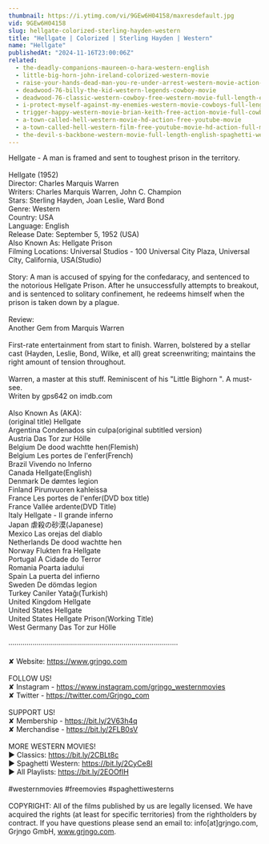 ```yaml
---
thumbnail: https://i.ytimg.com/vi/9GEw6H04158/maxresdefault.jpg
vid: 9GEw6H04158
slug: hellgate-colorized-sterling-hayden-western
title: "Hellgate | Colorized | Sterling Hayden | Western"
name: "Hellgate"
publishedAt: "2024-11-16T23:00:06Z"
related:
  - the-deadly-companions-maureen-o-hara-western-english
  - little-big-horn-john-ireland-colorized-western-movie
  - raise-your-hands-dead-man-you-re-under-arrest-western-movie-action-romance
  - deadwood-76-billy-the-kid-western-legends-cowboy-movie
  - deadwood-76-classic-western-cowboy-free-western-movie-full-length-english
  - i-protect-myself-against-my-enemies-western-movie-cowboys-full-length-wild-west
  - trigger-happy-western-movie-brian-keith-free-action-movie-full-cowboy-films-full-movies
  - a-town-called-hell-western-movie-hd-action-free-youtube-movie
  - a-town-called-hell-western-film-free-youtube-movie-hd-action-full-movie
  - the-devil-s-backbone-western-movie-full-length-english-spaghetti-western-cowboyfilm-watchfree
---
```


Hellgate - A man is framed and sent to toughest prison in the territory.<br />
<br />
Hellgate (1952)<br />
Director: Charles Marquis Warren<br />
Writers: Charles Marquis Warren, John C. Champion<br />
Stars: Sterling Hayden, Joan Leslie, Ward Bond<br />
Genre: Western<br />
Country: USA<br />
Language: English<br />
Release Date: September 5, 1952 (USA)<br />
Also Known As: Hellgate Prison<br />
Filming Locations: Universal Studios - 100 Universal City Plaza, Universal City, California, USA(Studio)<br />
<br />
Story: A man is accused of spying for the confedaracy, and sentenced to the notorious Hellgate Prison. After he unsuccessfully attempts to breakout, and is sentenced to solitary confinement, he redeems himself when the prison is taken down by a plague.<br />
<br />
Review:<br />
Another Gem from Marquis Warren<br />
<br />
First-rate entertainment from start to finish. Warren, bolstered by a stellar cast (Hayden, Leslie, Bond, Wilke, et all) great screenwriting; maintains the right amount of tension throughout.<br />
<br />
Warren, a master at this stuff. Reminiscent of his "Little Bighorn ". A must-see.<br />
Writen by gps642 on imdb.com<br />
<br />
Also Known As (AKA):<br />
(original title) Hellgate<br />
Argentina Condenados sin culpa(original subtitled version)<br />
Austria Das Tor zur Hölle<br />
Belgium De dood wachtte hen(Flemish)<br />
Belgium Les portes de l'enfer(French)<br />
Brazil Vivendo no Inferno<br />
Canada Hellgate(English)<br />
Denmark De dømtes legion<br />
Finland Pirunvuoren kahleissa<br />
France Les portes de l'enfer(DVD box title)<br />
France Vallée ardente(DVD Title)<br />
Italy Hellgate - Il grande inferno<br />
Japan 虐殺の砂漠(Japanese)<br />
Mexico Las orejas del diablo<br />
Netherlands De dood wachtte hen<br />
Norway Flukten fra Hellgate<br />
Portugal A Cidade do Terror<br />
Romania Poarta iadului<br />
Spain La puerta del infierno<br />
Sweden De dömdas legion<br />
Turkey Caniler Yatağı(Turkish)<br />
United Kingdom Hellgate<br />
United States Hellgate<br />
United States Hellgate Prison(Working Title)<br />
West Germany Das Tor zur Hölle<br />
<br />
····················································································<br />
<br />
✘ Website: https://www.grjngo.com<br />
<br />
FOLLOW US!<br />
✘ Instagram - https://www.instagram.com/grjngo_westernmovies<br />
✘ Twitter - https://twitter.com/Grjngo_com<br />
<br />
SUPPORT US!<br />
✘ Membership - https://bit.ly/2V63h4q<br />
✘ Merchandise - https://bit.ly/2FLB0sV<br />
<br />
MORE WESTERN MOVIES! <br />
► Classics: https://bit.ly/2CBLt8c <br />
► Spaghetti Western: https://bit.ly/2CyCe8I <br />
► All Playlists: https://bit.ly/2EOOfIH <br />
<br />
#westernmovies #freemovies #spaghettiwesterns<br />
<br />
COPYRIGHT: All of the films published by us are legally licensed. We have acquired the rights (at least for specific territories) from the rightholders by contract. If you have questions please send an email to: info[at]grjngo.com, Grjngo GmbH, www.grjngo.com.